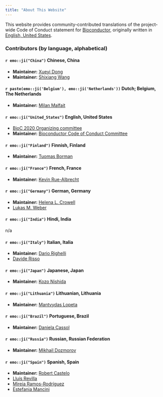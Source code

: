 ```yaml
---
title: "About This Website"
---
```


This website provides community-contributed translations of the project-wide Code of Conduct statement for [Bioconductor](https://bioconductor.org/), originally written in [English, United States](en-US.html). 

### Contributors (by language, alphabetical)

#### `r emo::ji("China")` Chinese, China

- **Maintainer:** [Xueyi Dong](https://github.com/XueyiDong)
- **Maintainer:** [Shixiang Wang](https://github.com/ShixiangWang)

#### `r paste(emo::ji('Belgium'), emo::ji('Netherlands'))` Dutch; Belgium, The Netherlands

- **Maintainer:** [Milan Malfait](https://github.com/milanmlft)

#### `r emo::ji("United_States")` English, United States

- [BioC 2020 Organizing committee](https://bioc2020.bioconductor.org/organizers)
- **Maintainer:** [Bioconductor Code of Conduct Committee](https://www.bioconductor.org/about/code-of-conduct/)

#### `r emo::ji("Finland")` Finnish, Finland

- **Maintainer:** [Tuomas Borman](https://github.com/TuomasBorman)

#### `r emo::ji("France")` French, France

- **Maintainer:** [Kevin Rue-Albrecht](https://github.com/kevinrue)

#### `r emo::ji("Germany")` German, Germany

- **Maintainer:** [Helena L. Crowell](https://github.com/HelenaLC)
- [Lukas M. Weber](https://github.com/lmweber)

#### `r emo::ji("India")` Hindi, India

n/a

#### `r emo::ji("Italy")` Italian, Italia

- **Maintainer:** [Dario Righelli](https://github.com/drighelli)
- [Davide Risso](https://github.com/drisso)

#### `r emo::ji("Japan")` Japanese, Japan

- **Maintainer:** [Kozo Nishida](https://github.com/kozo2)

#### `r emo::ji("Lithuania")` Lithuanian, Lithuania

- **Maintainer:** [Mantvydas Lopeta](https://github.com/mantvydasl)

#### `r emo::ji("Brazil")` Portuguese, Brazil

- **Maintainer:** [Daniela Cassol](https://github.com/dcassol)

#### `r emo::ji("Russia")` Russian, Russian Federation

- **Maintainer:** [Mikhail Dozmorov](https://github.com/mdozmorov)

#### `r emo::ji("Spain")` Spanish, Spain

- **Maintainer:** [Robert Castelo](https://github.com/rcastelo)
- [Lluís Revilla](https://github.com/llrs)
- [Mireia Ramos-Rodríguez](https://github.com/mireia-bioinfo)
- [Estefania Mancini](https://github.com/estepi)

